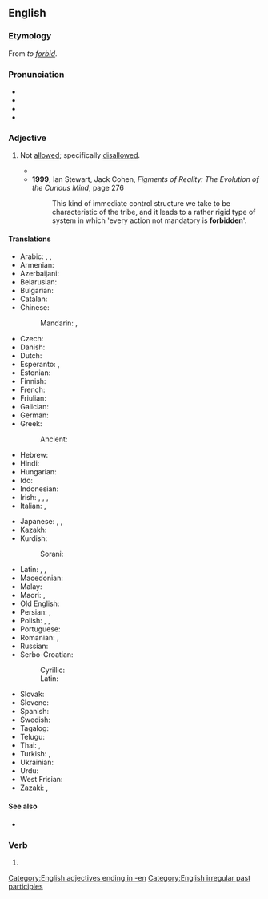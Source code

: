 ==English==
{{wikipedia}}

===Etymology===
From ''to [[forbid]]''.

===Pronunciation===
* {{IPA|en|/fɝˈbɪdən/}}
* {{audio|en|En-uk-forbidden.ogg|Audio (UK)}}
* {{rhymes|en|ɪdən}}
* {{audio|en|En-us-forbidden.ogg|Audio, US}}

===Adjective===
{{en-adj}}

# Not [[allowed#Adjective|allowed]]; specifically [[disallowed]].
#: {{syn|en|prohibited|verboten}}
#* {{RQ:Milton Paradise Regained|book=Samson Agonistes|page=83|lines=415–420|passage=Maſters commands come with a power reſiſtleſs / To ſuch as owe them abſolute ſubjection; / And for a life who will not change his purpoſe? / (So mutable are all the ways of men) / Yet this be ſure, in nothing to comply / Scandalous or '''forbidden''' in our Law.}}
#* '''1999''', Ian Stewart, Jack Cohen, ''Figments of Reality: The Evolution of the Curious Mind'', page 276
#*: This kind of immediate control structure we take to be characteristic of the tribe, and it leads to a rather rigid type of system in which 'every action not mandatory is '''forbidden''''.

====Translations====
{{trans-top|not allowed}}
* Arabic: {{t|ar|مَحْظُور}}, {{t+|ar|مُحَرَّم}}, {{t|ar|مَمْنُوع}}
* Armenian: {{t+|hy|արգելված}}
* Azerbaijani: {{t+|az|qadağan}}
* Belarusian: {{t|be|забаро́нены}}
* Bulgarian: {{t+|bg|забранен}}
* Catalan: {{t|ca|prohibit}}
* Chinese:
*: Mandarin: {{t+|cmn|被禁止|tr=bèi jìnzhǐ}}, {{t+|cmn|禁止|tr=jìnzhǐ}}
* Czech: {{t+|cs|zakázaný}}
* Danish: {{t|da|forbudt}}
* Dutch: {{t+|nl|verboden}}
* Esperanto: {{t|eo|malpermesa}}, {{t|eo|malpermesita}}
* Estonian: {{t|et|keelatud}}
* Finnish: {{t+|fi|kielletty}}
* French: {{t+|fr|interdit}}
* Friulian: {{t|fur|improibît}}
* Galician: {{t|gl|prohibido}}
* German: {{t+|de|verboten}}
* Greek:
*: Ancient: {{t|grc|ἀπόρρητος}}
* Hebrew: {{t+|he|אסור|tr=asur}}
* Hindi: {{t+|hi|मना}}
* Hungarian: {{t+|hu|tilos}}
* Ido: {{t|io|interdiktita}}
* Indonesian: {{t+|id|dilarang}}
* Irish: {{t|ga|coiscthe}}, {{t|ga|crosta}}, {{t|ga|faoi chosc}}, {{t|ga|toirmiscthe}}
* Italian: {{t+|it|vietato}}, {{t+|it|proibito}}
{{trans-mid}}
* Japanese: {{t|ja|禁じる|alt=禁じられた|tr=kinjirareta}}, {{t+|ja|禁止|alt=禁止された|tr=kinshi sareta}}, {{t|ja|禁断|alt=禁断の|tr=kindan no}}
* Kazakh: {{t|kk|тыйылған}}
* Kurdish:
*: Sorani: {{t+|ku|قەدەغە}}
* Latin: {{t|la|vetitus}}, {{t|la|interdictus}}, {{t|la|impermissus}}
* Macedonian: {{t|mk|забранет}}
* Malay: {{t|ms|dilarang}}
* Maori: {{t|mi|rāhui}}, {{t+|mi|tapu}}
* Old English: {{t|ang|forboden}}
* Persian: {{t+|fa|ممنوعه|tr=mamnu'eh}}, {{t+|fa|ممنوع|tr=mamnu'}}
* Polish: {{t+|pl|zabroniony}}, {{t+|pl|zakazany}}, {{t|pl|wzbroniony}}
* Portuguese: {{t+|pt|proibido}}
* Romanian: {{t+|ro|interzis}}, {{t|ro|nepermis}}
* Russian: {{t+|ru|запрещённый}}
* Serbo-Croatian:
*: Cyrillic: {{t|sh|забрањен}}
*: Latin: {{t+|sh|zabranjen}}
* Slovak: {{t|sk|zakázaný}}
* Slovene: {{t+|sl|prepovedan}}
* Spanish: {{t+|es|prohibido}}
* Swedish: {{t+|sv|förbjuden}}
* Tagalog: {{t|tl|bawal}}
* Telugu: {{t+|te|నిషిద్ధము}}
* Thai: {{t|th|ต้องห้าม}}, {{t+|th|หวงห้าม}}
* Turkish: {{t+|tr|yasak}}, {{t+|tr|kadağa}}
* Ukrainian: {{t|uk|заборо́нений}}
* Urdu: {{t|ur|منع|tr=manā}}
* West Frisian: {{t|fy|ferbean}}
* Zazaki: {{t-check|zza|tomet|f}}, {{t|zza|qedeğe}}
{{trans-bottom}}

====See also====
* {{l|en|taboo}}

===Verb===
{{head|en|verb form}}

# {{inflection of|en|forbid||past|part}}

[[Category:English adjectives ending in -en]]
[[Category:English irregular past participles]]